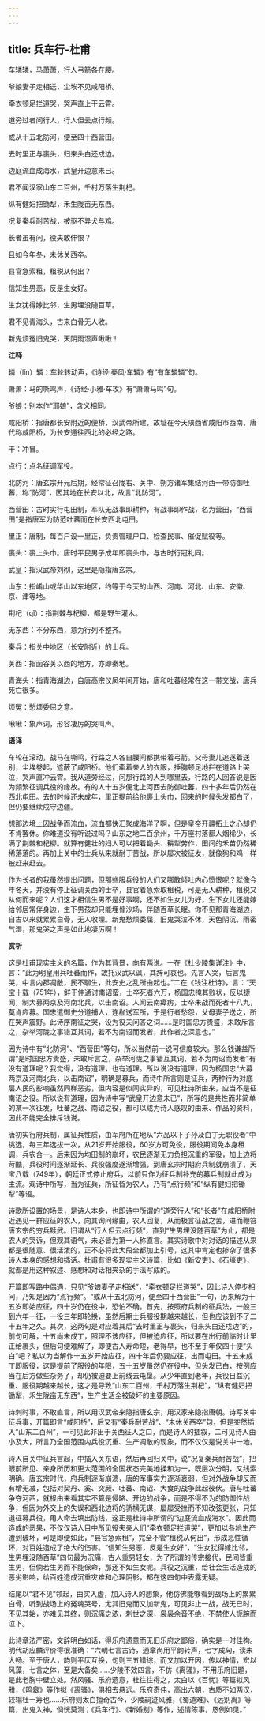 ```yaml
---
---
---
```

title: 兵车行-杜甫
---

车辚辚，马萧萧，行人弓箭各在腰。

爷娘妻子走相送，尘埃不见咸阳桥。

牵衣顿足拦道哭，哭声直上干云霄。

道旁过者问行人，行人但云点行频。

或从十五北防河，便至四十西营田。

去时里正与裹头，归来头白还戍边。

边庭流血成海水，武皇开边意未已。

君不闻汉家山东二百州，千村万落生荆杞。

纵有健妇把锄犁，禾生陇亩无东西。

况复秦兵耐苦战，被驱不异犬与鸡。

长者虽有问，役夫敢伸恨？

且如今年冬，未休关西卒。

县官急索租，租税从何出？

信知生男恶，反是生女好。

生女犹得嫁比邻，生男埋没随百草。

君不见青海头，古来白骨无人收。

新鬼烦冤旧鬼哭，天阴雨湿声啾啾！

**注释**

辚（lín）辚：车轮转动声，《诗经·秦风·车辚》有“有车辚辚”句。

萧萧：马的嘶鸣声，《诗经·小雅·车攻》有“萧萧马鸣”句。

爷娘：别本作“耶娘”，含义相同。

咸阳桥：指唐都长安附近的便桥，汉武帝所建，故址在今天陕西省咸阳市西南，唐代称咸阳桥，为长安通往西北的必经之路。

干：冲冒。

点行：点名征调军役。

北防河：唐玄宗开元后期，经常征召陇右、关中、朔方诸军集结河西一带防御吐蕃，称“防河”，因其地在长安以北，故言“北防河”。

西营田：古时实行屯田制，军队无战事即耕种，有战事即作战，名为营田，“西营田”是指唐军为防范吐蕃而在长安西北屯田。

里正：唐制，每百户设一里正，负责管理户口、检查民事、催促赋役等。

裹头：裹上头巾。唐时平民男子成年即裹头巾，与古时行冠礼同。

武皇：指汉武帝刘彻，这里是隐指唐玄宗。

山东：指崤山或华山以东地区，约等于今天的山西、河南、河北、山东、安徽、京、津等地。

荆杞（qǐ）：指荆棘与杞柳，都是野生灌木。

无东西：不分东西，意为行列不整齐。

秦兵：指关中地区（长安附近）的士兵。

关西：指函谷关以西的地方，亦即秦地。

青海头：指青海湖边，自唐高宗仪凤年间开始，唐和吐蕃经常在这一带交战，唐兵死亡很多。

烦冤：愁烦委屈之意。

啾啾：象声词，形容凄厉的哭叫声。

**语译**

车轮在滚动，战马在嘶鸣，行路之人各自腰间都携带着弓箭。父母妻儿追逐着送别，尘埃卷起，遮蔽了咸阳桥。他们牵着亲人的衣服，捶胸顿足地拦在道路上哭泣，哭声直冲云霄。我从道旁经过，问那行路的人到哪里去，行路的人回答说是因为频繁征调兵役的缘故。有的人十五岁便北上河西去防御吐蕃，四十多年后仍然在西北屯田。去的时候还未成年，里正提前给他裹上头巾，回来的时候头发都白了，但仍要继续戍守边疆。

想那边境上因战争而流血，流血都快汇聚成海洋了啊，但是皇帝开疆拓土之心却仍不肯罢休。你难道没有听说过吗？山东之地二百余州，千万座村落都人烟稀少，长满了荆棘和杞柳。就算有健壮的妇人可以把着锄头、耕犁劳作，田间的禾苗仍然稀稀落落的。再加上关中的士兵从来就耐于苦战，所以屡次被征发，就像狗和鸡一样被赶来赶去。

作为长者的我虽然提出问题，但那些服兵役的人们又哪敢倾吐内心愤恨呢？就像今年冬天，并没有停止征调关西的士卒，县官着急索取租税，可是无人耕种，租税又从何而来呢？人们这才相信生男不是好事啊，还不如生女儿为好，生下女儿还能嫁给邻居常伴身边，生下男孩却只能埋骨沙场，伴随百草长眠。你不见那青海湖边，自古以来就累累白骨，无人收埋。新鬼愁烦委屈，旧鬼哭泣不休，天色阴沉，雨密气湿，那鬼哭之声是如此地凄厉啊！

**赏析**

这是杜甫现实主义的名篇，作为其背景，向有两说。一在《杜少陵集详注》中，言：“此为明皇用兵吐蕃而作，故托汉武以讽，其辞可哀也。先言人哭，后言鬼哭，中言内郡凋敝，民不聊生，此安史之乱所由起也。”二在《钱注杜诗》，言：“天宝十载（751年），鲜于仲通讨南诏蛮，士卒死者六万，杨国忠掩其败状，反以捷闻，制大募两京及河南北兵，以击南诏。人闻云南瘴疠，士卒未战而死者十八九，莫肯应募。国忠遣御史分道捕人，连枷送军所，于是行者愁怨，父母妻子送之，所在哭声震野。此诗序南征之哭，设为役夫问答之词……是时国忠方贵盛，未敢斥言之，杂举河陇之事错互其词，若不为南诏而发者，此作者之深意也。”

因为诗中有“北防河”、“西营田”等句，所以当然前一说可信度较大。那么钱谦益所谓“是时国忠方贵盛，未敢斥言之，杂举河陇之事错互其词，若不为南诏而发者”有没有道理呢？我觉得，没有道理，也有道理。所以说没有道理，因为杨国忠“大募两京及河南北兵，以击南诏”，明确是募兵，而诗中所言则是征兵，两种行为对底层人民的影响虽然同样恶劣，但内容是似同实异的，可见杜诗所由来，应当不是征南诏之役。所以说有道理，因为诗中写“武皇开边意未已”，所写的是共性而非简单的某一次征发，吐蕃之战、南诏之役，都可以成为诗人感叹的由来、作品的资料，因此不能完全排斥钱说。

唐初实行府兵制，属征兵性质，由军府所在地从“六品以下子孙及白丁无职役者”中挑选，每三年选拔一次，从21岁开始服役，60岁方可免役，服役期间免本身租调，兵农合一。后来因为均田制的崩坏，农民逐渐无力负担沉重的军役，加上边将苛酷，兵役时间逐渐延长、兵役强度逐渐增强，到唐玄宗时期府兵制就崩溃了，天宝八载（749年），朝廷正式停止府兵，以前只作为征兵制补充的募兵制就此成为主流。观诗中所写，当为征兵，所征皆为农人，乃有“点行频”和“纵有健妇把锄犁”等语。

诗歌所设置的场景，是诗人本身，也即诗中所谓的“道旁行人”和“长者”在咸阳桥附近遇见一群应征的农人，向其询问缘由，农人回复，从而极言征战之苦，进而鞭笞唐玄宗的穷兵黩武。旧谓从“行人但云点行频”，直到“生男埋没随百草”为止，都是农人的哭诉，但观其语气，未必皆为第一人称直言。其实诗歌中对对话的描述从来都是很随意、很活泼的，正不必将此大段全都加上引号，这其中肯定也掺杂了很多诗人本身的感想和插话。杜甫有很多现实主义诗篇，比如《新安吏》、《石壕吏》，就都是用这种叙述、感想和对话相夹杂的手法写成的。

开篇即写路中偶遇，只见“爷娘妻子走相送”，“牵衣顿足拦道哭”，因此诗人停步相问，乃知是因为“点行频”。“或从十五北防河，便至四十西营田”一句，历来解为十五岁即始应征，四十岁仍在役中，恐怕不确。首先，按照府兵制的征兵法，一般三到六年一征，一役三年即轮换，虽然后期士兵服役期越来越长，但也应该到不了二十五年之久。其次，这两句是对应着其后“去时里正与裹头，归来头白还戍边”的，前句可解，十五尚未成丁，照理不该应征，但被迫应征，所以要在出行前临时让里正给裹头，但后句便难解了，即便古人寿命短，老得早，也不至于年仅四十便“头白”吧？私以为当解作十五岁开始应征，四十年后仍要应征，出而屯田。十五未成丁即服役，这是提前了服役的年限，五十五岁虽然仍在役中，但头发已白，按例应当在后方做些杂务了，却仍被迫要上前线去屯垦。从少年直到老年，兵役日益沉重、服役期越来越长，这才是导致“山东二百州，千村万落生荆杞”，“纵有健妇把锄犁，禾生陇亩无东西”，生产生活全被破坏的主要原因。

诗刺时事，不敢直言，所以用汉武帝来隐指唐玄宗，用汉家来隐指唐朝。诗写关中征兵事，开篇即言“咸阳桥”，后又有“秦兵耐苦战”、“未休关西卒”句，但是突然插入“山东二百州”，一可见此非出于关西征人之口，而是诗人的插叙，二可见诗人由小及大，所言乃全国范围内兵役沉重、生产凋敝的现象，而不仅仅是说关中一地。

诗人自关中征兵言起，中插入关东语，然后再回归关中，说“况复秦兵耐苦战”，把眼前所见、亲身所历和更大范围的全国状态完美地揉和为一，既层次分明，又线索明确。唐玄宗时代，府兵制逐渐崩溃，唐的军事实力逐渐衰弱，但对外战争却反而有增无减，包括对契丹、奚、突厥、吐蕃、南诏、大食的战争此起彼伏。唐与吐蕃争夺河西，就根由来看其实不算是侵略、开边的战争，而是不得不为的防御性战争，但因为外交上的失误和西北边将的骄横无谋，屡屡受挫而不知改弦更张，只知道征募兵役，用人命去填出防线，这正是杜诗中所谓的“边庭流血成海水”。因此而造成的恶果，不仅仅诗人目中所见役夫亲人们“牵衣顿足拦道哭”，更加以各地生产遭到破坏，可是即便如此，“县官急索租”，完全不管“租税从何出”，形成恶性循环，对百姓造成了绝大的伤害。“信知生男恶，反是生女好”，“生女犹得嫁比邻，生男埋没随百草”四句最为沉痛，古人重男轻女，为了所谓的传宗接代，民间皆重生男，但倘若生男而不能保命，那还不如生女呢。兵役之沉重，给社会生活造成的恶劣影响，给百姓造成沉重灾难和心理阴影，都在这四句中表露无疑。

结尾以“君不见”领起，由实入虚，加入诗人的想象，他仿佛能够看到战场上的累累白骨，听到战场上的冤魂哭号，尤其旧鬼而又加新鬼，可见非止一战，战无已时，不见其始，亦难见其终，则沉痛之浓，刺世之深，袅袅余音不绝，不禁使人扼腕而泣下。

此诗章法严密，文辞明白如话，得乐府遗意而无旧乐府之鄙俗，确实是一时佳构。明代胡应麟评价得很准确：“六朝七言古诗，通章尚用平韵转声，七字成句，读未大畅。至于唐人，韵则平仄互换，句则三五错综，而又加以开因，传以神情，宏以风藻，七言之体，至是大备矣……少陵不效四言，不仿《离骚》，不用乐府旧题，是此老胸中壁立处。然风骚、乐府遗意，杜往往得之，太白以《百忧》等篇拟风雅，《鸣皋》等作拟《离骚》，俱相去悬远。乐府奇伟，高出六朝，古质不如两汉，较输杜一筹也……乐府则太白擅奇古今，少陵嗣迹风雅，《蜀道难》、《远别离》等篇，出鬼入神，倘恍莫测；《兵车行》、《新婚别》等作，述情陈事，恳例如见。”